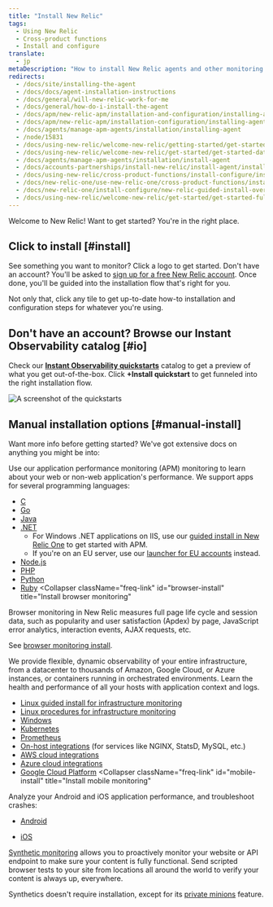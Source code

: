 ```yaml
---
title: "Install New Relic"
tags:
  - Using New Relic
  - Cross-product functions
  - Install and configure
translate:
  - jp
metaDescription: "How to install New Relic agents and other monitoring solutions."
redirects:
  - /docs/site/installing-the-agent
  - /docs/docs/agent-installation-instructions
  - /docs/general/will-new-relic-work-for-me
  - /docs/general/how-do-i-install-the-agent
  - /docs/apm/new-relic-apm/installation-and-configuration/installing-agent
  - /docs/apm/new-relic-apm/installation-configuration/installing-agent
  - /docs/agents/manage-apm-agents/installation/installing-agent
  - /node/15831
  - /docs/using-new-relic/welcome-new-relic/getting-started/get-started-data-reporting
  - /docs/using-new-relic/welcome-new-relic/get-started/get-started-data-reporting
  - /docs/agents/manage-apm-agents/installation/install-agent
  - /docs/accounts-partnerships/install-new-relic/install-agent/install-agent
  - /docs/using-new-relic/cross-product-functions/install-configure/install-new-relic  
  - /docs/new-relic-one/use-new-relic-one/cross-product-functions/install-configure/install-new-relic
  - /docs/new-relic-one/install-configure/new-relic-guided-install-overview
  - /docs/using-new-relic/welcome-new-relic/get-started/get-started-full-stack-observability
---
```



Welcome to New Relic! Want to get started? You're in the right place.

## Click to install [#install]

See something you want to monitor? Click a logo to get started. Don't have an account? You'll be asked to [sign up for a free New Relic account](https://newrelic.com/signup). Once done, you'll be guided into the installation flow that's right for you.

<TechTileGrid>
  <TechTile
    name="Android agent"
    icon="logo-android-color"
    to="https://one.newrelic.com/nr1-core/mobile-redirectors/mobile-new-application?account=2407716&state=33395854-87f5-42c3-ba66-c5139ffe9603"
  />

  <TechTile
    name="Browser agent"
    icon="logo-javascript"
    to="https://one.newrelic.com/nr1-core/browser-redirectors/browser-new-application?account=2407716"
  />

  <TechTile
    name="C SDK"
    icon="logo-c"
    to="https://onenr.io/0kjnLEEy6wo"
  />

  <TechTile
    name="Go agent"
    icon="logo-go"
    to="https://onenr.io/00jl077GYjW"
  />

  <TechTile
    name="Infrastructure agent"
    icon="logo-newrelic"
    to="https://one.newrelic.com/nr1-core?state=0a039b32-8742-3aca-518d-4ce6a7d8b6ae"
  />

  <TechTile
    name="iOS agent (XCFramework)"
    icon="logo-apple-color"
    to="https://one.newrelic.com/nr1-core/mobile-redirectors/mobile-new-application?account=2407716&state=0fcb563f-3bd9-5e9c-3c55-7555b9c2c764"
  />

  <TechTile
    name="Java agent"
    icon="logo-java"
    to="https://one.newrelic.com/nr1-core?state=c64efd1c-9107-c4d0-21c0-2b1d859a2231"
  />

  <TechTile
    name="Kubernetes integration"
    icon="logo-kubernetes"
    to="https://one.newrelic.com/nr1-core?state=5e7b815e-dd67-f0b1-39da-e2e3024e8637"
  />

  <TechTile
    name="Logs"
    icon="logo-newrelic"
    to="https://one.newrelic.com/nr1-core?state=b2df55a2-7d5e-9cb6-5699-7c7e7e2133d1"
  />

  <TechTile
    name=".NET agent"
    icon="logo-dotnet"
    to="https://one.newrelic.com/nr1-core?state=abd2b6e8-1742-cabf-ffab-f3bba2804149"
  />

  <TechTile
    name="Node.js agent"
    icon="logo-nodejs"
    to="https://one.newrelic.com/nr1-core?state=65cc8ebd-2c1f-2756-44c4-aed0a37d67c8"
  />

  <TechTile
    name="PHP agent"
    icon="logo-php"
    to="https://one.newrelic.com/nr1-core?state=ea8c1b2b-a8ab-b9e7-13b7-5f8db05848ff"
  />

  <TechTile
    name="Python agent"
    icon="logo-python"
    to="https://one.newrelic.com/nr1-core?state=754ab217-ad1d-a3d6-22a5-8d354c7709a5"
  />

  <TechTile
    name="Ruby agent"
    icon="logo-ruby"
    to="https://one.newrelic.com/nr1-core?state=bca86cc6-7cca-88e9-d4d6-1a3b7e0c1b78"
  />

</TechTileGrid>

Not only that, click any tile to get up-to-date how-to installation and configuration steps for whatever you're using.

## Don't have an account? Browse our Instant Observability catalog [#io]

Check our **[Instant Observability quickstarts](https://newrelic.com/instant-observability/)** catalog to get a preview of what you get out-of-the-box. Click **+Install quickstart** to get funneled into the right installation flow.

<img
  title="Quickstarts landing page"
  alt="A screenshot of the quickstarts"
  src={installNrQuick}
/>

## Manual installation options [#manual-install]

Want more info before getting started? We've got extensive docs on anything you might be into: 

<CollapserGroup>
  <Collapser
    className="freq-link"
    id="apm-install"
    title="Install APM"
  >


Use our application performance monitoring (APM) monitoring to learn about your web or non-web application's performance. We support apps for several programming languages:

* [C](/docs/agents/c-sdk/install-configure/install-c-sdk-compile-link-your-code)
* [Go](/docs/agents/go-agent/get-started/get-new-relic-go)
* [Java](/docs/agents/java-agent/installation/install-java-agent)
* [.NET](/docs/agents/net-agent/installation/install-enable-new-relic-net-agent)
  * For Windows .NET applications on IIS, use our [guided install in New Relic One](https://one.newrelic.com/launcher/nr1-core.home?pane=eyJuZXJkbGV0SWQiOiJucjEtY29yZS5ob21lLXNjcmVlbiJ9&cards[0]=eyJuZXJkbGV0SWQiOiJucjEtaW5zdGFsbC1uZXdyZWxpYy5ucjEtaW5zdGFsbC1uZXdyZWxpYyIsInBhdGgiOiJhcG0iLCJsYW5ndWFnZSI6ICJkb3RuZXQiLCAicmVjaXBlTmFtZSI6ICJkb3RuZXQtYWdlbnQtaW5zdGFsbGVyIiwgImluaXRpYWxBY3Rpb25JbmRleCI6MiwiYWNjb3VudElkIjpudWxsfQ==) to get started with APM.
  * If you're on an EU server, use our [launcher for EU accounts](https://one.eu.newrelic.com/launcher/nr1-core.home?pane=eyJuZXJkbGV0SWQiOiJucjEtY29yZS5ob21lLXNjcmVlbiJ9&cards[0]=eyJuZXJkbGV0SWQiOiJucjEtaW5zdGFsbC1uZXdyZWxpYy5ucjEtaW5zdGFsbC1uZXdyZWxpYyIsInBhdGgiOiJhcG0iLCJsYW5ndWFnZSI6ICJkb3RuZXQiLCAicmVjaXBlTmFtZSI6ICJkb3RuZXQtYWdlbnQtaW5zdGFsbGVyIiwgImluaXRpYWxBY3Rpb25JbmRleCI6MiwiYWNjb3VudElkIjpudWxsfQ==) instead.
* [Node.js](/docs/agents/nodejs-agent/installation-configuration/install-maintain-nodejs)
* [PHP](/docs/agents/php-agent/installation/php-agent-installation-overview)
* [Python](/docs/apm/agents/python-agent/installation)
* [Ruby](/docs/agents/ruby-agent/installation-configuration/ruby-agent-installation)
  </Collapser>
  <Collapser
    className="freq-link"
    id="browser-install"
    title="Install browser monitoring"
  >

Browser monitoring in New Relic measures full page life cycle and session data, such as popularity and user satisfaction (Apdex) by page, JavaScript error analytics, interaction events, AJAX requests, etc.

See [browser monitoring install](/docs/browser/new-relic-browser/installation/install-new-relic-browser-agent).

  </Collapser>
  <Collapser
    className="freq-link"
    id="infra-install"
    title="Install infrastructure monitoring"
  >

We provide flexible, dynamic observability of your entire infrastructure, from a datacenter to thousands of Amazon, Google Cloud, or Azure instances, or containers running in orchestrated environments. Learn the health and performance of all your hosts with application context and logs.

* [Linux guided install for infrastructure monitoring](https://one.newrelic.com/launcher/nr1-core.explorer?pane=eyJuZXJkbGV0SWQiOiJucjEtY29yZS5saXN0aW5nIn0=&cards[0]=eyJuZXJkbGV0SWQiOiJucjEtaW5zdGFsbC1uZXdyZWxpYy5ucjEtaW5zdGFsbC1uZXdyZWxpYyIsImFjdGl2ZUNvbXBvbmVudCI6IlZUU09FbnZpcm9ubWVudCIsInBhdGgiOiJndWlkZWQifQ==)
* [Linux procedures for infrastructure monitoring](/docs/infrastructure/new-relic-infrastructure/installation/install-infrastructure-linux)
* [Windows](/docs/infrastructure/new-relic-infrastructure/installation/install-infrastructure-windows-server)
* [Kubernetes](/docs/integrations/kubernetes-integration/installation/kubernetes-installation-configuration)
* [Prometheus](/docs/integrations/prometheus-integrations)
* [On-host integrations](/docs/infrastructure/integrations/install-integrations-package) (for services like NGINX, StatsD, MySQL, etc.)
* [AWS cloud integrations](/docs/infrastructure/amazon-integrations/getting-started/connect-aws-services-infrastructure)
* [Azure cloud integrations](/docs/infrastructure/microsoft-azure-integrations/getting-started/activate-azure-integrations)
* [Google Cloud Platform](/docs/integrations/google-cloud-platform-integrations/getting-started/connect-google-cloud-platform-services-infrastructure)
  </Collapser>
  <Collapser
    className="freq-link"
    id="mobile-install"
    title="Install mobile monitoring"
  >

Analyze your Android and iOS application performance, and troubleshoot crashes:

* [Android](/docs/mobile-monitoring/mobile-monitoring-installation/getting-started/android-installation-configuration)
* [iOS](/docs/mobile-monitoring/mobile-monitoring-installation/getting-started/ios-installation-configuration)


  </Collapser>
  <Collapser
    className="freq-link"
    id="synthetics"
    title="Install synthetic monitors"
  >

[Synthetic monitoring](/docs/synthetics) allows you to proactively monitor your website or API endpoint to make sure your content is fully functional. Send scripted browser tests to your site from locations all around the world to verify your content is always up, everywhere.

Synthetics doesn't require installation, except for its [private minions](/docs/synthetics/new-relic-synthetics/private-locations/install-configure-private-minions) feature.

  </Collapser>

</CollapserGroup>